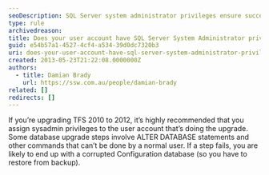 ```yaml
---
seoDescription: SQL Server system administrator privileges ensure successful TFS upgrades and prevent database corruption issues.
type: rule
archivedreason:
title: Does your user account have SQL Server System Administrator privileges in SQL Server?
guid: e54b57a1-4527-4cf4-a534-39d0dc7320b3
uri: does-your-user-account-have-sql-server-system-administrator-privileges-in-sql-server
created: 2013-05-23T21:22:08.0000000Z
authors:
  - title: Damian Brady
    url: https://ssw.com.au/people/damian-brady
related: []
redirects: []
---
```


If you’re upgrading TFS 2010 to 2012, it’s highly recommended that you assign sysadmin privileges to the user account that’s doing the upgrade.
Some database upgrade steps involve ALTER DATABASE statements and other commands that can’t be done by a normal user. If a step fails, you are likely to end up with a corrupted Configuration database (so you have to restore from backup).